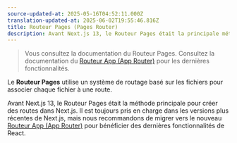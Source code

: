 ```yaml
---
source-updated-at: 2025-05-16T04:52:11.000Z
translation-updated-at: 2025-06-02T19:55:46.816Z
title: Routeur Pages (Pages Router)
description: Avant Next.js 13, le Routeur Pages était la principale méthode pour créer des routes dans Next.js avec un système de routage basé sur les fichiers.
---
```


> Vous consultez la documentation du Routeur Pages. Consultez la documentation du [Routeur App (App Router)](/docs/app) pour les dernières fonctionnalités.

Le **Routeur Pages** utilise un système de routage basé sur les fichiers pour associer chaque fichier à une route.

Avant Next.js 13, le Routeur Pages était la méthode principale pour créer des routes dans Next.js. Il est toujours pris en charge dans les versions plus récentes de Next.js, mais nous recommandons de migrer vers le nouveau [Routeur App (App Router)](/docs/app) pour bénéficier des dernières fonctionnalités de React.